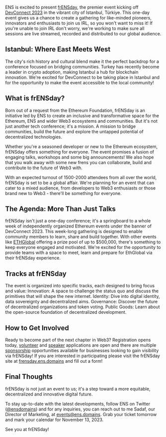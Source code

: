 ENS is excited to present [frENSday](https://frensday.ens.domains/), the premier event kicking off [DevConnect 2023](https://devconnect.org/) in the vibrant city of Istanbul, Türkiye. This one-day event gives us a chance to create a gathering for like-minded pioneers, innovators and enthusiasts to join us IRL, so you won't want to miss it! If you're unable to join IRL don't worry, we're working to make sure all sessions are live streamed, recorded and distributed to our global audience. 

## Istanbul: Where East Meets West

The city's rich history and cultural blend make it the perfect backdrop for a conference focused on bridging communities. Turkey has recently become a leader in crypto adoption, making Istanbul a hub for blockchain innovation. We're excited for DevConnect to be taking place in Istanbul and for the opportunity to make the event accessible to the local community! 

## What is frENSday?

Born out of a request from the Ethereum Foundation, frENSday is an initiative led by ENS to create an inclusive and transformative space for the Ethereum, ENS and wider Web3 ecosystems and communities. But it's not just another tech conference; it's a mission. A mission to bridge communities, build the future and explore the untapped potential of decentralized technologies. 

Whether you're a seasoned developer or new to the Ethereum ecosystem, frENSday offers something for everyone. The event promises a fusion of engaging talks, workshops and some big announcements! We also hope that you walk away with some new frens you can collaborate, build and contribute to the future of Web3 with. 

With an expected turnout of 1500-2000 attendees from all over the world, frENSday is set to be a global affair. We're planning for an event that can cater to a mixed audience, from developers to Web3 enthusiasts or those brand new to Web3 - there'll be something for everyone. 

## The Agenda: More Than Just Talks

frENSday isn't just a one-day conference; it's a springboard to a whole week of independently organized Ethereum events under the banner of DevConnect 2023. This week-long gathering is designed to enable community members to learn, share and build together. With other events like [ETHGlobal](https://ethglobal.com/events/istanbul) offering a prize pool of up to $500,000, there's something to keep everyone engaged and motivated. We're excited for the opportunity to provide teams with a space to meet, learn and prepare for EthGlobal via their frENSday experience. 

## Tracks at frENSday

The event is organized into specific tracks, each designed to bring focus and value:
Innovation: A space to challenge the status quo and discuss the primitives that will shape the new internet.
Identity: Dive into digital identity, data sovereignty and decentralized aims.
Governance: Discover the future of decentralized organizations and token voting.
Public Goods: Learn about the open-source foundation of decentralized development.

## How to Get Involved

Ready to become part of the next chapter in Web3? Registration opens today, [volunteer](https://docs.google.com/forms/d/e/1FAIpQLSc8dn_aWEtEcMiN8ObmzEoWxetxzBrZqxx0_suY02vcKTtXpw/viewform) and [speaker](https://docs.google.com/forms/d/e/1FAIpQLScpsIinv_sNf_wKCNX6Rf7BeCiWTQdOspbR9fJMXp-__FOjFA/viewform) applications are open and there are multiple [sponsorship](https://docs.google.com/forms/d/e/1FAIpQLSd1vcP4ld-AJrOD0ge07oFfHiLyDRG6x9_t070eZ02N2Ld-QA/viewform) opportunities available for businesses looking to gain visibility via frENSday! If you are interested in participating please visit the frENSday site at [frensday.ens.domains](http://frensday.ens.domains/) and fill out a form!

## Final Thoughts

frENSday is not just an event to us; it's a step toward a more equitable, decentralized and innovative digital future.

To stay up-to-date with the latest developments, follow ENS on Twitter ([@ensdomains](https://twitter.com/ensdomains)) and for any inquiries, you can reach out to me Sadaf, our Director of Marketing, at events@ens.domains. Grab your ticket tomorrow and mark your calendar for November 13, 2023.

See you at frENSday!
